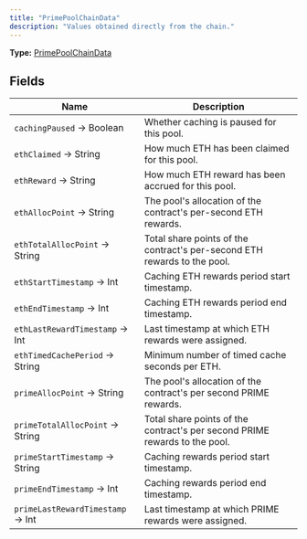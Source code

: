 ```yaml
---
title: "PrimePoolChainData"
description: "Values obtained directly from the chain."
---
```


**Type:** [PrimePoolChainData](/api-reference/types/primepoolchaindata)

## Fields

| Name | Description |
|------|-------------|
| `cachingPaused` → Boolean | Whether caching is paused for this pool. |
| `ethClaimed` → String | How much ETH has been claimed for this pool. |
| `ethReward` → String | How much ETH reward has been accrued for this pool. |
| `ethAllocPoint` → String | The pool&#39;s allocation of the contract&#39;s per-second ETH rewards. |
| `ethTotalAllocPoint` → String | Total share points of the contract&#39;s per-second ETH rewards to the pool. |
| `ethStartTimestamp` → Int | Caching ETH rewards period start timestamp. |
| `ethEndTimestamp` → Int | Caching ETH rewards period end timestamp. |
| `ethLastRewardTimestamp` → Int | Last timestamp at which ETH rewards were assigned. |
| `ethTimedCachePeriod` → String | Minimum number of timed cache seconds per ETH. |
| `primeAllocPoint` → String | The pool&#39;s allocation of the contract&#39;s per second PRIME rewards. |
| `primeTotalAllocPoint` → String | Total share points of the contract&#39;s per second PRIME rewards to the pool. |
| `primeStartTimestamp` → String | Caching rewards period start timestamp. |
| `primeEndTimestamp` → Int | Caching rewards period end timestamp. |
| `primeLastRewardTimestamp` → Int | Last timestamp at which PRIME rewards were assigned. |


